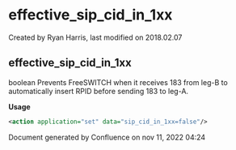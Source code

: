 
# effective_sip_cid_in_1xx 

 Created by  Ryan Harris, last modified on 2018.02.07

## effective_sip_cid_in_1xx

boolean Prevents FreeSWITCH when it receives 183 from leg-B to automatically insert RPID before sending 183 to leg-A.

**Usage**

```xml
<action application="set" data="sip_cid_in_1xx=false"/>
```

Document generated by Confluence on nov 11, 2022 04:24
